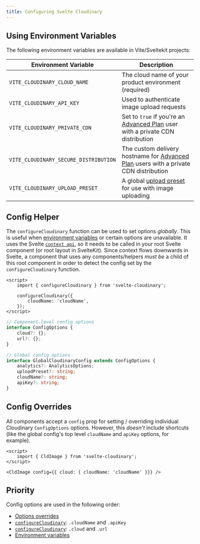 ```yaml
---
title: Configuring Svelte Cloudinary
---
```


## Using Environment Variables

The following environment variables are available in Vite/Sveltekit projects:

| Environment Variable                  | Description                                                                                                            |
| ------------------------------------- | ---------------------------------------------------------------------------------------------------------------------- |
| `VITE_CLOUDINARY_CLOUD_NAME`          | The cloud name of your product environment (required)                                                                  |
| `VITE_CLOUDINARY_API_KEY`             | Used to authenticate image upload requests                                                                             |
| `VITE_CLOUDINARY_PRIVATE_CDN`         | Set to `true` if you're an [Advanced Plan](https://cloudinary.com/pricing) user with a private CDN distribution        |
| `VITE_CLOUDINARY_SECURE_DISTRIBUTION` | The custom delivery hostname for [Advanced Plan](https://cloudinary.com/pricing) users with a private CDN distribution |
| `VITE_CLOUDINARY_UPLOAD_PRESET`       | A global [upload preset](https://cloudinary.com/documentation/upload_presets) for use with image uploading             |

## Config Helper

The `configureCloudinary` function can be used to set options _globally_. This is useful when [environment variables](#using-environment-variables) or certain options are unavailable. It uses the Svelte [`context api`](https://learn.svelte.dev/tutorial/context-api), so it needs to be called in your root Svelte component (or root layout in SvelteKit). Since context flows downwards in Svelte, a component that uses any components/helpers _must be_ a child of this root component in order to detect the config set by the `configureCloudinary` function.

```svelte
<script>
	import { configureCloudinary } from 'svelte-cloudinary';

	configureCloudinary({
		cloudName: 'cloudName',
	});
</script>
```

```ts
// Component-level config options
interface ConfigOptions {
	cloud?: {};
	url?: {};
}

// Global config options
interface GlobalCloudinaryConfig extends ConfigOptions {
	analytics?: AnalyticsOptions;
	uploadPreset?: string;
	cloudName?: string;
	apiKey?: string;
}
```

## Config Overrides

All components accept a `config` prop for setting / overriding individual Cloudinary `ConfigOptions` options. However, this _doesn't_ include shortcuts (like the global config's top level `cloudName` and `apiKey` options, for example).

```svelte
<script>
	import { CldImage } from 'svelte-cloudinary';
</script>

<CldImage config={{ cloud: { cloudName: 'cloudName' }}} />
```

## Priority

Config options are used in the following order:

-   [Options overrides](#config-overrides)
-   [`configureCloudinary`](#config-helper): `.cloudName` and `.apiKey`
-   [`configureCloudinary`](#config-helper): `.cloud` and `.url`
-   [Environment variables](#using-environment-variables)
